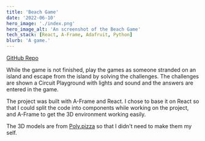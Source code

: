 ```yaml
---
title: 'Beach Game'
date: '2022-06-10'
hero_image: './index.png'
hero_image_alt: 'An screenshot of the Beach Game'
tech_stack: [React, A-Frame, Adafruit, Python]
blurb: 'A game.'
---
```


[GitHub Repo](https://github.com/egiiiiil/beachgame)

While the game is not finished, play the games as someone stranded on an island and escape from the island by solving the challenges. The challenges are shown a Circuit Playground with lights and sound and the answers are entered in the game.

The project was built with A-Frame and React. I chose to base it on React so that I could split the code into components while working on the project, and A-Frame to get the 3D environment working easily.

The 3D models are from [Poly.pizza](https://poly.pizza/) so that I didn't need to make them my self.
